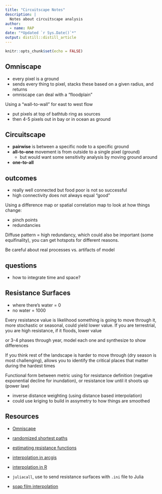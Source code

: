 ```yaml
---
title: "Circuitscape Notes"
description: |
  Notes about circuitscape analysis
author:
  - name: RAP
date: "*Updated `r Sys.Date()`*"
output: distill::distill_article
---
```


```r
knitr::opts_chunk$set(echo = FALSE)
```

## Omniscape

- every pixel is a ground
- sends every thing to pixel, stacks these based on a given radius, and returns
- omniscape can deal with a "floodplain"

Using a "wall-to-wall" for east to west flow

 - put pixels at top of bathtub ring as sources
 - then 4-5 pixels out in bay or in ocean as ground
 
## Circuitscape

 - **pairwise** is between a specific node to a specific ground
 - **all-to-one** movement is from outside to a single pixel (ground)
    - but would want some sensitivity analysis by moving ground around
 - **one-to-all** 

## outcomes

 - really well connected but food poor is not so successful
 - high connectivity does not always equal "good"
 
 Using a difference map or spatial correlation map to look at how things change:
 
  - pinch points
  - redundancies
  
  
Diffuse pattern = high redundancy, which could also be important (some equifinality), you can get hotspots for different reasons.

Be careful about real processes vs. artifacts of model

## questions

 - how to integrate time and space?
 
## Resistance Surfaces

 - where there's water = 0
 - no water = 1000
 
 Every resistance value is likelihood something is going to move through it, more stochastic or seasonal, could yield lower value.
 If you are terrestrial, you are high resistance, if it floods, lower value
 
 or 3-4 phases through year, model each one and synthesize to show differences
 
 If you think rest of the landscape is harder to move through (dry season is most challenging), allows you to identify the critical places that matter during the hardest times

Functional form between metric using for resistance definition (negative exponential decline for inundation), or resistance low until it shoots up (power law)
 
 - inverse distance weighting (using distance based interpolation)
 - could use kriging to build in assymetry to how things are smoothed
 
## Resources
 
 - [Omniscape](https://www.conservationgateway.org/ConservationByGeography/NorthAmerica/UnitedStates/oregon/science/Documents/McRae_et_al_2016_PNW_CNS_Connectivity.pdf)
 
 - [randomized shortest paths](https://esajournals.onlinelibrary.wiley.com/doi/full/10.1002/ecs2.1969)
 
 - [estimating resistance functions](https://link.springer.com/article/10.1007/s10980-016-0387-5)
 
 - [interpolation in arcgis](https://pro.arcgis.com/en/pro-app/latest/tool-reference/geostatistical-analyst/diffusion-interpolation-with-barriers.htm)
 
 - [interpolation in R](https://www.researchgate.net/publication/262688902_ipdw_An_R_Package_for_Interpolation_via_Inverse_Path_Distance_Weighting)
 
 - `juliacall`, use to send resistance surfaces with `.ini` file to Julia
 
 - [soap film interpolation](https://fromthebottomoftheheap.net/2016/03/27/soap-film-smoothers/)